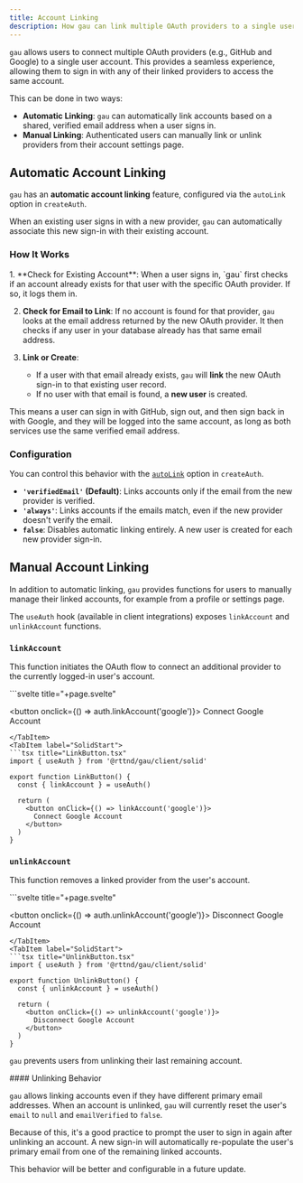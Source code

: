 ```yaml
---
title: Account Linking
description: How gau can link multiple OAuth providers to a single user account, either automatically or manually.
---
```



`gau` allows users to connect multiple OAuth providers (e.g., GitHub and Google) to a single user account. This provides a seamless experience, allowing them to sign in with any of their linked providers to access the same account.

This can be done in two ways:
- **Automatic Linking**: `gau` can automatically link accounts based on a shared, verified email address when a user signs in.
- **Manual Linking**: Authenticated users can manually link or unlink providers from their account settings page.

## Automatic Account Linking

`gau` has an **automatic account linking** feature, configured via the `autoLink` option in `createAuth`.

When an existing user signs in with a new provider, `gau` can automatically associate this new sign-in with their existing account.

### How It Works

<Steps>
1.  **Check for Existing Account**: When a user signs in, `gau` first checks if an account already exists for that user with the specific OAuth provider. If so, it logs them in.

2.  **Check for Email to Link**: If no account is found for that provider, `gau` looks at the email address returned by the new OAuth provider. It then checks if any user in your database already has that same email address.

3.  **Link or Create**:
    -   If a user with that email already exists, `gau` will **link** the new OAuth sign-in to that existing user record.
    -   If no user with that email is found, a **new user** is created.
</Steps>

This means a user can sign in with GitHub, sign out, and then sign back in with Google, and they will be logged into the same account, as long as both services use the same verified email address.

### Configuration

You can control this behavior with the [`autoLink`](/guides/configuration#autolink) option in `createAuth`.

- **`'verifiedEmail'` (Default)**: Links accounts only if the email from the new provider is verified.
- **`'always'`**: Links accounts if the emails match, even if the new provider doesn't verify the email.
- **`false`**: Disables automatic linking entirely. A new user is created for each new provider sign-in.

## Manual Account Linking

In addition to automatic linking, `gau` provides functions for users to manually manage their linked accounts, for example from a profile or settings page.

The `useAuth` hook (available in client integrations) exposes `linkAccount` and `unlinkAccount` functions.

### `linkAccount`

This function initiates the OAuth flow to connect an additional provider to the currently logged-in user's account.

<Tabs syncKey="framework">
<TabItem label="SvelteKit">
```svelte title="+page.svelte"
<script>
  import { useAuth } from '@rttnd/gau/client/svelte'
  const auth = useAuth()
</script>

<button onclick={() => auth.linkAccount('google')}>
  Connect Google Account
</button>
```
</TabItem>
<TabItem label="SolidStart">
```tsx title="LinkButton.tsx"
import { useAuth } from '@rttnd/gau/client/solid'

export function LinkButton() {
  const { linkAccount } = useAuth()

  return (
    <button onClick={() => linkAccount('google')}>
      Connect Google Account
    </button>
  )
}
```
</TabItem>
</Tabs>


### `unlinkAccount`

This function removes a linked provider from the user's account.

<Tabs syncKey="framework">
<TabItem label="SvelteKit">
```svelte title="+page.svelte"
<script>
  import { useAuth } from '@rttnd/gau/client/svelte'
  const auth = useAuth()
</script>

<button onclick={() => auth.unlinkAccount('google')}>
  Disconnect Google Account
</button>
```
</TabItem>
<TabItem label="SolidStart">
```tsx title="UnlinkButton.tsx"
import { useAuth } from '@rttnd/gau/client/solid'

export function UnlinkButton() {
  const { unlinkAccount } = useAuth()

  return (
    <button onClick={() => unlinkAccount('google')}>
      Disconnect Google Account
    </button>
  )
}
```
</TabItem>
</Tabs>

`gau` prevents users from unlinking their last remaining account.

<Aside type="caution">
#### Unlinking Behavior

`gau` allows linking accounts even if they have different primary email addresses. When an account is unlinked, `gau` will currently reset the user's `email` to `null` and `emailVerified` to `false`.

Because of this, it's a good practice to prompt the user to sign in again after unlinking an account. A new sign-in will automatically re-populate the user's primary email from one of the remaining linked accounts.

This behavior will be better and configurable in a future update.
</Aside>
